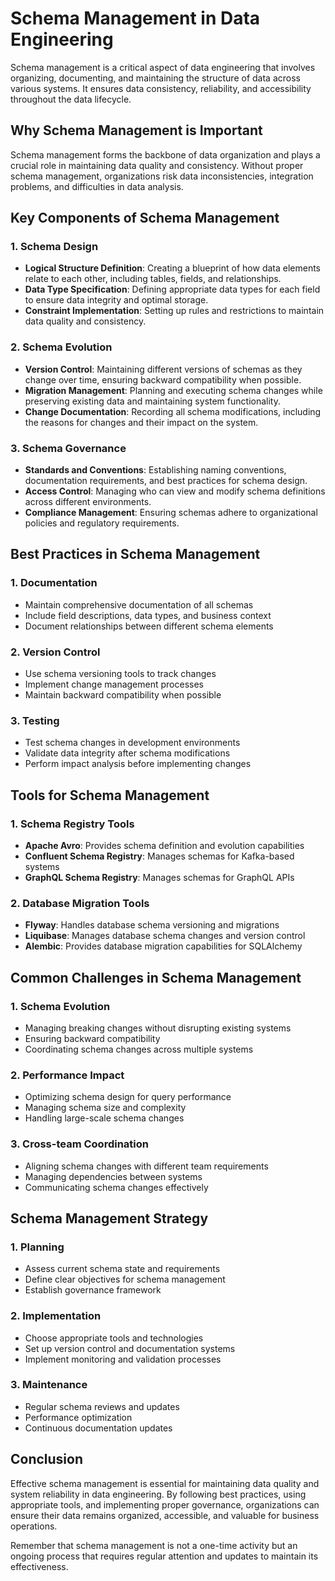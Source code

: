 # Schema Management in Data Engineering

Schema management is a critical aspect of data engineering that involves organizing, documenting, and maintaining the structure of data across various systems. It ensures data consistency, reliability, and accessibility throughout the data lifecycle.

## Why Schema Management is Important

Schema management forms the backbone of data organization and plays a crucial role in maintaining data quality and consistency. Without proper schema management, organizations risk data inconsistencies, integration problems, and difficulties in data analysis.

## Key Components of Schema Management

### 1. Schema Design
* **Logical Structure Definition**: Creating a blueprint of how data elements relate to each other, including tables, fields, and relationships.
* **Data Type Specification**: Defining appropriate data types for each field to ensure data integrity and optimal storage.
* **Constraint Implementation**: Setting up rules and restrictions to maintain data quality and consistency.

### 2. Schema Evolution
* **Version Control**: Maintaining different versions of schemas as they change over time, ensuring backward compatibility when possible.
* **Migration Management**: Planning and executing schema changes while preserving existing data and maintaining system functionality.
* **Change Documentation**: Recording all schema modifications, including the reasons for changes and their impact on the system.

### 3. Schema Governance
* **Standards and Conventions**: Establishing naming conventions, documentation requirements, and best practices for schema design.
* **Access Control**: Managing who can view and modify schema definitions across different environments.
* **Compliance Management**: Ensuring schemas adhere to organizational policies and regulatory requirements.

## Best Practices in Schema Management

### 1. Documentation
* Maintain comprehensive documentation of all schemas
* Include field descriptions, data types, and business context
* Document relationships between different schema elements

### 2. Version Control
* Use schema versioning tools to track changes
* Implement change management processes
* Maintain backward compatibility when possible

### 3. Testing
* Test schema changes in development environments
* Validate data integrity after schema modifications
* Perform impact analysis before implementing changes

## Tools for Schema Management

### 1. Schema Registry Tools
* **Apache Avro**: Provides schema definition and evolution capabilities
* **Confluent Schema Registry**: Manages schemas for Kafka-based systems
* **GraphQL Schema Registry**: Manages schemas for GraphQL APIs

### 2. Database Migration Tools
* **Flyway**: Handles database schema versioning and migrations
* **Liquibase**: Manages database schema changes and version control
* **Alembic**: Provides database migration capabilities for SQLAlchemy

## Common Challenges in Schema Management

### 1. Schema Evolution
* Managing breaking changes without disrupting existing systems
* Ensuring backward compatibility
* Coordinating schema changes across multiple systems

### 2. Performance Impact
* Optimizing schema design for query performance
* Managing schema size and complexity
* Handling large-scale schema changes

### 3. Cross-team Coordination
* Aligning schema changes with different team requirements
* Managing dependencies between systems
* Communicating schema changes effectively

## Schema Management Strategy

### 1. Planning
* Assess current schema state and requirements
* Define clear objectives for schema management
* Establish governance framework

### 2. Implementation
* Choose appropriate tools and technologies
* Set up version control and documentation systems
* Implement monitoring and validation processes

### 3. Maintenance
* Regular schema reviews and updates
* Performance optimization
* Continuous documentation updates

## Conclusion

Effective schema management is essential for maintaining data quality and system reliability in data engineering. By following best practices, using appropriate tools, and implementing proper governance, organizations can ensure their data remains organized, accessible, and valuable for business operations.

Remember that schema management is not a one-time activity but an ongoing process that requires regular attention and updates to maintain its effectiveness.